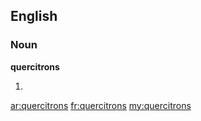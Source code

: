 ==English==

===Noun===
'''quercitrons'''

# {{plural of|[[quercitron]]}}

[[ar:quercitrons]]
[[fr:quercitrons]]
[[my:quercitrons]]